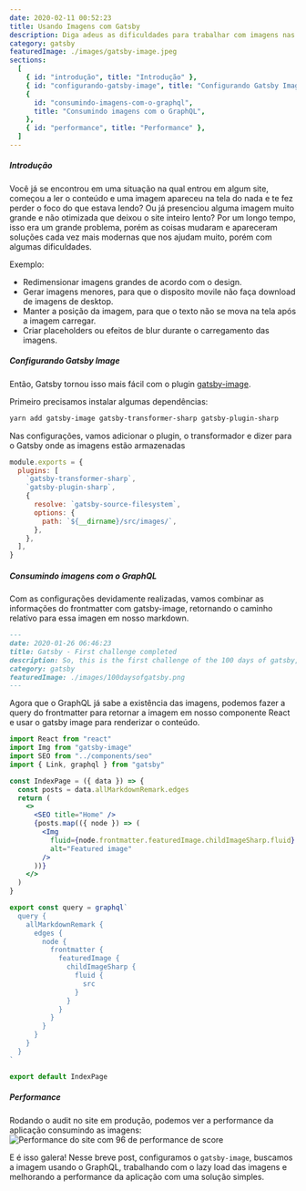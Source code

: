 ```yaml
---
date: 2020-02-11 00:52:23
title: Usando Imagens com Gatsby
description: Diga adeus as dificuldades para trabalhar com imagens nas suas aplicações web.
category: gatsby
featuredImage: ./images/gatsby-image.jpeg
sections:
  [
    { id: "introdução", title: "Introdução" },
    { id: "configurando-gatsby-image", title: "Configurando Gatsby Image" },
    {
      id: "consumindo-imagens-com-o-graphql",
      title: "Consumindo imagens com o GraphQL",
    },
    { id: "performance", title: "Performance" },
  ]
---
```


##### Introdução

Você já se encontrou em uma situação na qual entrou em algum site, começou a ler o conteúdo e uma imagem apareceu na tela do nada e te fez perder o foco do que estava lendo? Ou já presenciou alguma imagem muito grande e não otimizada que deixou o site inteiro lento?
Por um longo tempo, isso era um grande problema, porém as coisas mudaram e apareceram soluções cada vez mais modernas que nos ajudam muito, porém com algumas dificuldades.

Exemplo:

- Redimensionar imagens grandes de acordo com o design.
- Gerar imagens menores, para que o disposito movile não faça download de imagens de desktop.
- Manter a posição da imagem, para que o texto não se mova na tela após a imagem carregar.
- Criar placeholders ou efeitos de blur durante o carregamento das imagens.

##### Configurando Gatsby Image

Então, Gatsby tornou isso mais fácil com o plugin [gatsby-image](https://www.gatsbyjs.com/plugins/gatsby-image/).

Primeiro precisamos instalar algumas dependências:

```sh
yarn add gatsby-image gatsby-transformer-sharp gatsby-plugin-sharp
```

Nas configurações, vamos adicionar o plugin, o transformador e dizer para o Gatsby onde as imagens estão armazenadas

```javascript
module.exports = {
  plugins: [
    `gatsby-transformer-sharp`,
    `gatsby-plugin-sharp`,
    {
      resolve: `gatsby-source-filesystem`,
      options: {
        path: `${__dirname}/src/images/`,
      },
    },
  ],
}
```

##### Consumindo imagens com o GraphQL

Com as configurações devidamente realizadas, vamos combinar as informações do frontmatter com gatsby-image, retornando o caminho relativo para essa imagen em nosso markdown.

```md
---
date: 2020-01-26 06:46:23
title: Gatsby - First challenge completed
description: So, this is the first challenge of the 100 days of gatsby, and I'm really excited to tell you what I learned, the difficulties and the next steps.
category: gatsby
featuredImage: ./images/100daysofgatsby.png
---
```

Agora que o GraphQL já sabe a existência das imagens, podemos fazer a query do frontmatter para retornar a imagem em nosso componente React e usar o gatsby image para renderizar o conteúdo.

```jsx
import React from "react"
import Img from "gatsby-image"
import SEO from "../components/seo"
import { Link, graphql } from "gatsby"

const IndexPage = ({ data }) => {
  const posts = data.allMarkdownRemark.edges
  return (
    <>
      <SEO title="Home" />
      {posts.map(({ node }) => (
        <Img
          fluid={node.frontmatter.featuredImage.childImageSharp.fluid}
          alt="Featured image"
        />
      ))}
    </>
  )
}

export const query = graphql`
  query {
    allMarkdownRemark {
      edges {
        node {
          frontmatter {
            featuredImage {
              childImageSharp {
                fluid {
                  src
                }
              }
            }
          }
        }
      }
    }
  }
`

export default IndexPage
```

##### Performance

Rodando o audit no site em produção, podemos ver a performance da aplicação consumindo as imagens:
![Performance do site com 96 de performance de score](./images/audit_performance_fabiotetsuocom.png)

E é isso galera! Nesse breve post, configuramos o `gatsby-image`, buscamos a imagem usando o GraphQL, trabalhando com o lazy load das imagens e melhorando a performance da aplicação com uma solução simples.
